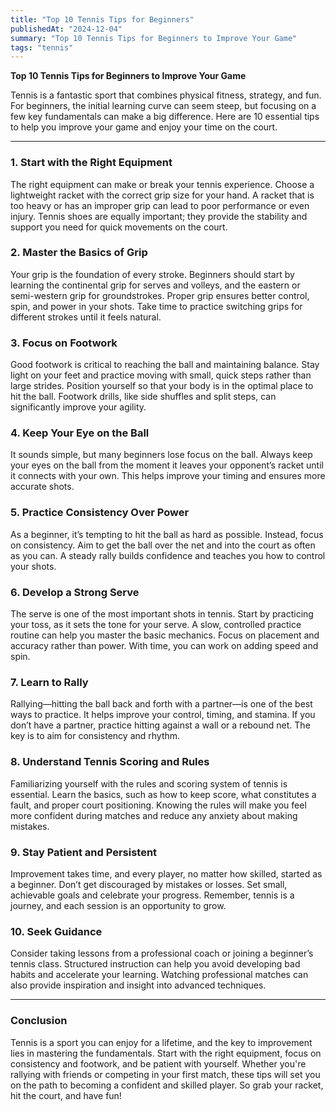 ```yaml
---
title: "Top 10 Tennis Tips for Beginners"
publishedAt: "2024-12-04"
summary: "Top 10 Tennis Tips for Beginners to Improve Your Game"
tags: "tennis"
---
```


**Top 10 Tennis Tips for Beginners to Improve Your Game**

Tennis is a fantastic sport that combines physical fitness, strategy, and fun. For beginners, the initial learning curve can seem steep, but focusing on a few key fundamentals can make a big difference. Here are 10 essential tips to help you improve your game and enjoy your time on the court.

---

### **1. Start with the Right Equipment**
The right equipment can make or break your tennis experience. Choose a lightweight racket with the correct grip size for your hand. A racket that is too heavy or has an improper grip can lead to poor performance or even injury. Tennis shoes are equally important; they provide the stability and support you need for quick movements on the court.

### **2. Master the Basics of Grip**
Your grip is the foundation of every stroke. Beginners should start by learning the continental grip for serves and volleys, and the eastern or semi-western grip for groundstrokes. Proper grip ensures better control, spin, and power in your shots. Take time to practice switching grips for different strokes until it feels natural.

### **3. Focus on Footwork**
Good footwork is critical to reaching the ball and maintaining balance. Stay light on your feet and practice moving with small, quick steps rather than large strides. Position yourself so that your body is in the optimal place to hit the ball. Footwork drills, like side shuffles and split steps, can significantly improve your agility.

### **4. Keep Your Eye on the Ball**
It sounds simple, but many beginners lose focus on the ball. Always keep your eyes on the ball from the moment it leaves your opponent’s racket until it connects with your own. This helps improve your timing and ensures more accurate shots.

### **5. Practice Consistency Over Power**
As a beginner, it’s tempting to hit the ball as hard as possible. Instead, focus on consistency. Aim to get the ball over the net and into the court as often as you can. A steady rally builds confidence and teaches you how to control your shots.

### **6. Develop a Strong Serve**
The serve is one of the most important shots in tennis. Start by practicing your toss, as it sets the tone for your serve. A slow, controlled practice routine can help you master the basic mechanics. Focus on placement and accuracy rather than power. With time, you can work on adding speed and spin.

### **7. Learn to Rally**
Rallying—hitting the ball back and forth with a partner—is one of the best ways to practice. It helps improve your control, timing, and stamina. If you don’t have a partner, practice hitting against a wall or a rebound net. The key is to aim for consistency and rhythm.

### **8. Understand Tennis Scoring and Rules**
Familiarizing yourself with the rules and scoring system of tennis is essential. Learn the basics, such as how to keep score, what constitutes a fault, and proper court positioning. Knowing the rules will make you feel more confident during matches and reduce any anxiety about making mistakes.

### **9. Stay Patient and Persistent**
Improvement takes time, and every player, no matter how skilled, started as a beginner. Don’t get discouraged by mistakes or losses. Set small, achievable goals and celebrate your progress. Remember, tennis is a journey, and each session is an opportunity to grow.

### **10. Seek Guidance**
Consider taking lessons from a professional coach or joining a beginner’s tennis class. Structured instruction can help you avoid developing bad habits and accelerate your learning. Watching professional matches can also provide inspiration and insight into advanced techniques.

---

### **Conclusion**
Tennis is a sport you can enjoy for a lifetime, and the key to improvement lies in mastering the fundamentals. Start with the right equipment, focus on consistency and footwork, and be patient with yourself. Whether you're rallying with friends or competing in your first match, these tips will set you on the path to becoming a confident and skilled player. So grab your racket, hit the court, and have fun!
